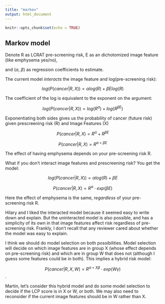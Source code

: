```yaml
---
title: "markov"
output: html_document
---
```


```r
knitr::opts_chunk$set(echo = TRUE)
```

## Markov model

Denote R as LCRAT pre-screening risk, E as an dichotomized image feature (like emphysema yes/no),

and ($\alpha$, $\beta$) as regression coefficients to estimate.

 

The current model *interacts* the image feature and log(pre-screening risk):

 

$$log(P(cancer|R,X)) = \alpha log(R) + \beta E log(R)$$


 

The coefficient of the log is equivalent to the exponent on the argument:

$$log(P(cancer|R,X)) = log(R^\alpha) + log(R^{\beta E})$$

 

Exponentiating both sides gives us the probability of cancer (future risk) given prescreening risk (R) and Image Features (X)

 

$$P(cancer|R,X) = R^\alpha + R^{\beta E}$$

 

$$P(cancer|R,X) = R^{\alpha + \beta E}$$

 

The effect of having emphysema depends on your pre-screening risk R.

What if you don’t interact image features and prescreening risk?  You get the model:

 

$$log(P(cancer|R,X)) = \alpha log(R) + \beta E$$

$$P(cancer|R,X) = R^\alpha \cdot exp(\beta E)$$

 

Here the effect of emphysema is the same, *regardless* of your pre-screening risk R.

Hilary and I liked the interacted model because it seemed easy to write down and explain.  But the uninteracted model is also possible, and has a simplicity of its own in that image features affect risk regardless of pre-screening risk.  Frankly, I don’t recall that any reviewer cared about whether the model was easy to explain.

I think we should do model selection on both possibilities.  Model selection will decide on which image features are in group X (whose effect depends on pre-screening risk) and which are in group W that does not (although I guess some features could be in both).  This implies a hybrid risk model:

 

$$P(cancer|R,X,W) = R^{\alpha + X\beta} \cdot exp(W\gamma)$$.

 

Martin, let’s consider this hybrid model and do some model selection to decide if the LCP score is in X or W, or both.  We may also need to reconsider if the current image features should be in W rather than X.
